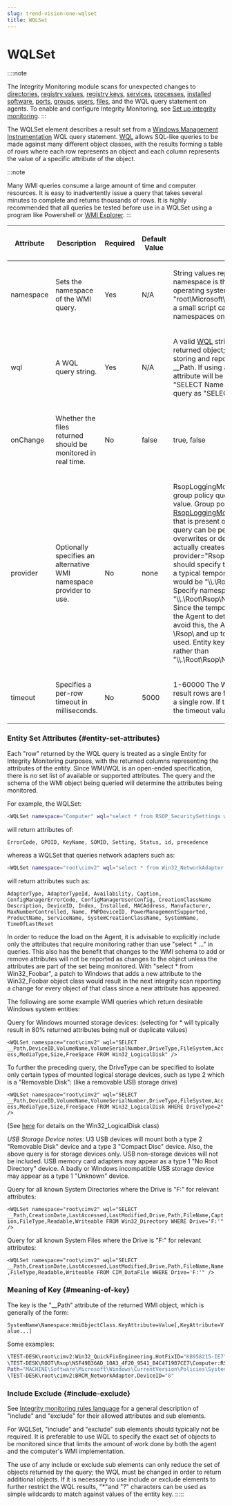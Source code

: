 ```yaml
---
slug: trend-vision-one-wqlset
title: WQLSet
---
```

# WQLSet

::::note

The Integrity Monitoring module scans for unexpected changes to [directories](directoryset.mdx), [registry values](registryvalueset.mdx), [registry keys](registrykeyset.mdx), [services](serviceset.mdx), [processes](processset.mdx), [installed software](installedsoftwareset.mdx), [ports](portset.mdx), [groups](groupset.mdx), [users](userset.mdx), [files](fileset.mdx), and the WQL query statement on agents. To enable and configure Integrity Monitoring, see [Set up integrity monitoring](set-up-integrity-monitoring.mdx).
:::

The WQLSet element describes a result set from a [Windows Management Instrumentation](https://docs.microsoft.com/en-us/windows/win32/wmisdk/wmi-start-page?redirectedfrom=MSDN) WQL query statement. [WQL](https://docs.microsoft.com/en-us/windows/win32/wmisdk/wql-sql-for-wmi?redirectedfrom=MSDN) allows SQL-like queries to be made against many different object classes, with the results forming a table of rows where each row represents an object and each column represents the value of a specific attribute of the object.

:::note

Many WMI queries consume a large amount of time and computer resources. It is easy to inadvertently issue a query that takes several minutes to complete and returns thousands of rows. It is highly recommended that all queries be tested before use in a WQLSet using a program like Powershell or [WMI Explorer](https://www.ks-soft.net/hostmon.eng/wmi/index.htm).
:::

<table>
<thead>
<tr>
<th><p>Attribute</p></th>
<th><p>Description</p></th>
<th><p>Required</p></th>
<th><p>Default Value</p></th>
<th><p>Allowed Values</p></th>
</tr>
</thead>
<tbody>
<tr>
<td><p>namespace</p></td>
<td><p>Sets the namespace of the WMI query.</p></td>
<td><p>Yes</p></td>
<td><p>N/A</p></td>
<td><p>String values representing a valid WMI namespace. The "root\cimv2" namespace is the one most commonly used when querying Windows operating system objects, but others such as "root\directory\LDAP" and "root\Microsoft\SqlServer\ComputerManagement" can be used. See <a href="https://docs.microsoft.com/en-us/previous-versions/windows/internet-explorer/ie-developer/scripting-articles/ms974592(v=msdn.10)?redirectedfrom=MSDN">here</a> for a small script called GetNamespaces.vbs that enumerates the available WMI namespaces on a given computer.</p></td>
</tr>
<tr>
<td><p>wql</p></td>
<td><p>A WQL query string.</p></td>
<td><p>Yes</p></td>
<td><p>N/A</p></td>
<td><p>A valid <a href="https://docs.microsoft.com/en-us/windows/win32/wmisdk/wql-sql-for-wmi?redirectedfrom=MSDN">WQL</a> string. The query must include the __Path attribute for each returned object; the Agent uses the __Path attribute as the entity key when storing and reporting results, so each returned WMI object must include a __Path. If using a query string such as "SELECT \* FROM ..." the __Path attribute will be available, but if using a more selective query such as "SELECT Name FROM ..." you must explicitly include __Path by writing the query as "SELECT __Path,Name FROM ...".</p></td>
</tr>
<tr>
<td><p>onChange</p></td>
<td><p>Whether the files returned should be monitored in real time.</p></td>
<td><p>No</p></td>
<td><p>false</p></td>
<td><p>true, false</p></td>
</tr>
<tr>
<td><p>provider</p></td>
<td><p>Optionally specifies an alternative WMI namespace provider to use.</p></td>
<td><p>No</p></td>
<td><p>none</p></td>
<td><p>RsopLoggingModeProvider At present this is only required/supported for group policy queries, and "RsopLoggingModeProvider" is the only supported value. Group policy queries are special since it's recommended that the <a href="https://docs.microsoft.com/en-us/previous-versions/windows/desktop/Policy/rsoploggingmodeprovider?redirectedfrom=MSDN">RsopLoggingModeProvider</a> be used to create a snapshot of the policy data that is present on a computer. If you create a snapshot of the policy data, the query can be performed against a consistent set of data before the system overwrites or deletes it during a refresh of policy. Creating a snapshot actually creates a new WMI namespace, so when using provider="RsopLoggingModeProvider" in a WQLSet, the namespace attribute should specify the suffix to be added to the created namespace. For example, a typical temporary namespace created by the RsopLoggingModeProvider would be "\\.\Root\Rsop\NS71EF4AA3_FB96_465F_AC1C_DFCF9A3E9010". Specify namespace="Computer" to query "\\.\Root\Rsop\NS71EF4AA3_FB96_465F_AC1C_DFCF9A3E9010\Computer". Since the temporary namespace is a one-time value, it hampers the ability of the Agent to detect changes since the value appears in the entity key. To avoid this, the Agent will remove the portion of the returned __Path value after \Rsop\ and up to the next backslash when the RsopLoggingModeProvider is used. Entity keys will therefore have prefixes like "\\.\Root\Rsop\Computer" rather than "\\.\Root\Rsop\NS71EF4AA3_FB96_465F_AC1C_DFCF9A3E9010\Computer"</p></td>
</tr>
<tr>
<td><p>timeout</p></td>
<td><p>Specifies a per-row timeout in milliseconds.</p></td>
<td><p>No</p></td>
<td><p>5000</p></td>
<td><p>1-60000 The WMI query is performed in <a href="https://docs.microsoft.com/en-us/windows/win32/wmisdk/calling-a-method?redirectedfrom=MSDN">semisynchronous</a> mode, where result rows are fetched one at a time and there is a timeout on the fetching of a single row. If this parameter is not specified, 5000 (5 seconds) is used as the timeout value.</p></td>
</tr>
</tbody>
</table>

### Entity Set Attributes {#entity-set-attributes}

Each "row" returned by the WQL query is treated as a single Entity for Integrity Monitoring purposes, with the returned columns representing the attributes of the entity. Since WMI/WQL is an open-ended specification, there is no set list of available or supported attributes. The query and the schema of the WMI object being queried will determine the attributes being monitored.

For example, the WQLSet:

```bash
<WQLSet namespace="Computer" wql="select * from RSOP_SecuritySettings where precedence=1" provider="RsopLoggingModeProvider" />
```

will return attributes of:

```bash
ErrorCode, GPOID, KeyName, SOMID, Setting, Status, id, precedence
```

whereas a WQLSet that queries network adapters such as:

```bash
<WQLSet namespace="root\cimv2" wql="select * from Win32_NetworkAdapter where AdapterTypeId = 0" />
```

will return attributes such as:

`AdapterType, AdapterTypeId, Availability, Caption, ConfigManagerErrorCode, ConfigManagerUserConfig, CreationClassName Description, DeviceID, Index, Installed, MACAddress, Manufacturer, MaxNumberControlled, Name, PNPDeviceID, PowerManagementSupported, ProductName, ServiceName, SystemCreationClassName, SystemName, TimeOfLastReset`

In order to reduce the load on the Agent, it is advisable to explicitly include only the attributes that require monitoring rather than use "select \* ..." in queries. This also has the benefit that changes to the WMI schema to add or remove attributes will not be reported as changes to the object unless the attributes are part of the set being monitored. With "select \* from Win32_Foobar", a patch to Windows that adds a new attribute to the Win32_Foobar object class would result in the next integrity scan reporting a change for every object of that class since a new attribute has appeared.

The following are some example WMI queries which return desirable Windows system entities:

Query for Windows mounted storage devices: (selecting for \* will typically result in 80% returned attributes being null or duplicate values)

`<WQLSet namespace="root\cimv2" wql="SELECT __Path,DeviceID,VolumeName,VolumeSerialNumber,DriveType,FileSystem,Access,MediaType,Size,FreeSpace FROM Win32_LogicalDisk" />`

To further the preceding query, the DriveType can be specified to isolate only certain types of mounted logical storage devices, such as type 2 which is a "Removable Disk": (like a removable USB storage drive)

`<WQLSet namespace="root\cimv2" wql="SELECT __Path,DeviceID,VolumeName,VolumeSerialNumber,DriveType,FileSystem,Access,MediaType,Size,FreeSpace FROM Win32_LogicalDisk WHERE DriveType=2" />`

(See [here](https://docs.microsoft.com/en-us/windows/win32/cimwin32prov/win32-logicaldisk?redirectedfrom=MSDN) for details on the Win32_LogicalDisk class)

*USB Storage Device notes:* U3 USB devices will mount both a type 2 "Removable Disk" device and a type 3 "Compact Disc" device. Also, the above query is for storage devices only. USB non-storage devices will not be included. USB memory card adapters may appear as a type 1 "No Root Directory" device. A badly or Windows incompatible USB storage device may appear as a type 1 "Unknown" device.

Query for all known System Directories where the Drive is "F:" for relevant attributes:

`<WQLSet namespace="root\cimv2" wql="SELECT __Path,CreationDate,LastAccessed,LastModified,Drive,Path,FileName,Caption,FileType,Readable,Writeable FROM Win32_Directory WHERE Drive='F:'" />`

Query for all known System Files where the Drive is "F:" for relevant attributes:

`<WQLSet namespace="root\cimv2" wql="SELECT __Path,CreationDate,LastAccessed,LastModified,Drive,Path,FileName,Name,FileType,Readable,Writeable FROM CIM_DataFile WHERE Drive='F:'" />`

### Meaning of Key {#meaning-of-key}

The key is the "\_\_Path" attribute of the returned WMI object, which is generally of the form:

`SystemName\Namespace:WmiObjectClass.KeyAttribute=Value[,KeyAttribute=Value...]`

Some examples:

```bash
\TEST-DESK\root\cimv2:Win32_QuickFixEngineering.HotFixID="KB958215-IE7",ServicePackInEffect="SP0"
\TEST-DESK\ROOT\Rsop\NSF49B36AD_10A3_4F20_9541_B4C471907CE7\Computer:RSOP_RegistryValue.
Path="MACHINE\Software\Microsoft\Windows\CurrentVersion\Policies\System\LegalNoticeText",precedence=1
\TEST-DESK\root\cimv2:BRCM_NetworkAdapter.DeviceID="8"
```

### Include Exclude {#include-exclude}

See [Integrity monitoring rules language](integrity-monitoring-language-swp.mdx) for a general description of "include" and "exclude" for their allowed attributes and sub elements.

For WQLSet, "include" and "exclude" sub elements should typically not be required. It is preferable to use WQL to specify the exact set of objects to be monitored since that limits the amount of work done by both the agent and the computer's WMI implementation.

The use of any include or exclude sub elements can only reduce the set of objects returned by the query; the WQL must be changed in order to return additional objects. If it is necessary to use include or exclude elements to further restrict the WQL results, "\*"and "?" characters can be used as simple wildcards to match against values of the entity key.
:::::
